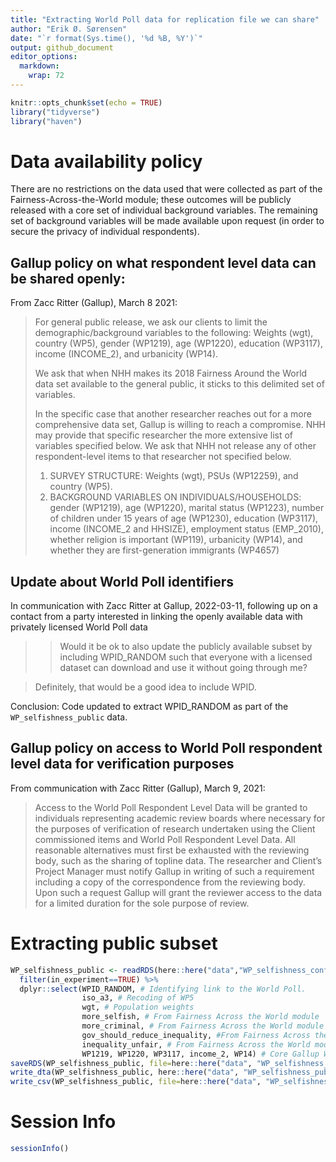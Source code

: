 ```yaml
---
title: "Extracting World Poll data for replication file we can share"
author: "Erik Ø. Sørensen"
date: "`r format(Sys.time(), '%d %B, %Y')`"
output: github_document
editor_options: 
  markdown: 
    wrap: 72
---
```


```r
knitr::opts_chunk$set(echo = TRUE)
library("tidyverse")
library("haven")
```

# Data availability policy

There are no restrictions on the data used that were collected as part
of the Fairness-Across-the-World module; these outcomes will be publicly
released with a core set of individual background variables. The
remaining set of background variables will be made available upon
request (in order to secure the privacy of individual respondents).

## Gallup policy on what respondent level data can be shared openly:

From Zacc Ritter (Gallup), March 8 2021:

> For general public release, we ask our clients to limit the
> demographic/background variables to the following: Weights (wgt),
> country (WP5), gender (WP1219), age (WP1220), education (WP3117),
> income (INCOME_2), and urbanicity (WP14).
>
> We ask that when NHH makes its 2018 Fairness Around the World data set
> available to the general public, it sticks to this delimited set of
> variables.
>
> In the specific case that another researcher reaches out for a more
> comprehensive data set, Gallup is willing to reach a compromise. NHH
> may provide that specific researcher the more extensive list of
> variables specified below. We ask that NHH not release any of other
> respondent-level items to that researcher not specified below.
>
> 1.  SURVEY STRUCTURE: Weights (wgt), PSUs (WP12259), and country
>     (WP5).
> 2.  BACKGROUND VARIABLES ON INDIVIDUALS/HOUSEHOLDS: gender (WP1219),
>     age (WP1220), marital status (WP1223), number of children under 15
>     years of age (WP1230), education (WP3117), income (INCOME_2 and
>     HHSIZE), employment status (EMP_2010), whether religion is
>     important (WP119), urbanicity (WP14), and whether they are
>     first-generation immigrants (WP4657)

## Update about World Poll identifiers

In communication with Zacc Ritter at Gallup, 2022-03-11, following up on a contact
from a party interested in linking the openly available data with privately
licensed World Poll data 

> > Would it be ok to also update the publicly available subset by including WPID_RANDOM such that everyone with a licensed dataset can download and use it 
without going through me?

> Definitely, that would be a good idea to include WPID.

Conclusion: Code updated to extract WPID_RANDOM as part of the `WP_selfishness_public` data.



## Gallup policy on access to World Poll respondent level data for verification purposes

From communication with Zacc Ritter (Gallup), March 9, 2021:

> Access to the World Poll Respondent Level Data will be granted to
> individuals representing academic review boards where necessary for
> the purposes of verification of research undertaken using the Client
> commissioned items and World Poll Respondent Level Data. All
> reasonable alternatives must first be exhausted with the reviewing
> body, such as the sharing of topline data. The researcher and Client's
> Project Manager must notify Gallup in writing of such a requirement
> including a copy of the correspondence from the reviewing body. Upon
> such a request Gallup will grant the reviewer access to the data for a
> limited duration for the sole purpose of review.

# Extracting public subset

```r
WP_selfishness_public <- readRDS(here::here("data","WP_selfishness_confidential.rds")) %>%
  filter(in_experiment==TRUE) %>%
  dplyr::select(WPID_RANDOM, # Identifying link to the World Poll.
                iso_a3, # Recoding of WP5 
                wgt, # Population weights
                more_selfish, # From Fairness Across the World module
                more_criminal, # From Fairness Across the World module
                gov_should_reduce_inequality, #From Fairness Across the World module
                inequality_unfair, # From Fairness Across the World module
                WP1219, WP1220, WP3117, income_2, WP14) # Core Gallup World Poll variables
saveRDS(WP_selfishness_public, file=here::here("data", "WP_selfishness_public.rds"))
write_dta(WP_selfishness_public, here::here("data", "WP_selfishness_public.dta"))
write_csv(WP_selfishness_public, file=here::here("data", "WP_selfishness_public.csv"))
```

# Session Info

```r
sessionInfo()
```
